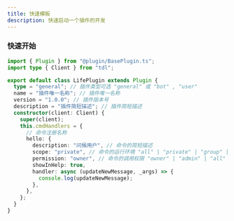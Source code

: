 ```yaml
---
title: 快速模板
description: 快速启动一个插件的开发
---
```


### 快速开始

```ts title="Examples.ts"
import { Plugin } from "@plugin/BasePlugin.ts";
import type { Client } from "tdl";

export default class LifePlugin extends Plugin {
  type = "general"; // 插件类型可选 "general" 或 "bot" , "user"
  name = "插件唯一名称"; // 插件唯一名称
  version = "1.0.0"; // 插件版本号
  description = "插件简短描述"; // 插件简短描述
  constructor(client: Client) {
    super(client);
    this.cmdHandlers = {
      // 命令注册名称
      hello: {
        description: "问候用户", // 命令的简短描述
        scope: "private", // 命令的运行环境 "all" | "private" | "group" | "channel" 可数组表示多个环境
        permission: "owner", // 命令的调用权限 "owner" | "admin" | "all"
        showInHelp: true,
        handler: async (updateNewMessage, _args) => {
          console.log(updateNewMessage);
        },
      },
    };
  }
}

```
